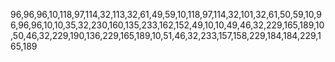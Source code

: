 96,96,96,10,118,97,114,32,113,32,61,49,59,10,118,97,114,32,101,32,61,50,59,10,96,96,96,10,10,35,32,230,160,135,233,162,152,49,10,10,49,46,32,229,165,189,10,50,46,32,229,190,136,229,165,189,10,51,46,32,233,157,158,229,184,184,229,165,189